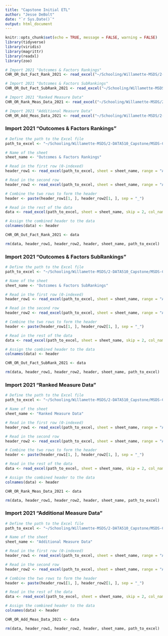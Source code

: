 ```yaml
---
title: "Capstone Initial ETL"
author: "Jesse DeBolt"
date: "`r Sys.Date()`"
output: html_document
---
```


```r
knitr::opts_chunk$set(echo = TRUE, message = FALSE, warning = FALSE)
library(tidyverse)
library(viridis)
library(magrittr)
library(readxl)
library(zoo)
```



```r
# Import 2021 "Outcomes & Factors Rankings"
CHR_OR_Out_Fact_Rank_2021 <- read_excel("~/Schooling/Willamette-MSDS/2-DATA510_Capstone/MSDS-Capstone(not_repo'ed)/Country Health Rankings and Roadmaps/Oregon/2021 County Health Rankings Oregon Data - v1.xlsx", sheet = "Outcomes & Factors Rankings")

# Import 2021 "Outcomes & Factors SubRankings"
CHR_OR_Out_Fact_SubRank_2021 <- read_excel("~/Schooling/Willamette-MSDS/2-DATA510_Capstone/MSDS-Capstone(not_repo'ed)/Country Health Rankings and Roadmaps/Oregon/2021 County Health Rankings Oregon Data - v1.xlsx", sheet = "Outcomes & Factors SubRankings")

# Import 2021 "Ranked Measure Data"
CHR_OR_Rank_Meas_Data_2021 <- read_excel("~/Schooling/Willamette-MSDS/2-DATA510_Capstone/MSDS-Capstone(not_repo'ed)/Country Health Rankings and Roadmaps/Oregon/2021 County Health Rankings Oregon Data - v1.xlsx", sheet = "Ranked Measure Data")

# Import 2021 "Additional Measure Data"
CHR_OR_Add_Meas_Data_2021 <- read_excel("~/Schooling/Willamette-MSDS/2-DATA510_Capstone/MSDS-Capstone(not_repo'ed)/Country Health Rankings and Roadmaps/Oregon/2021 County Health Rankings Oregon Data - v1.xlsx", sheet = "Outcomes & Factors Rankings")

```


### Import 2021 "Outcomes & Factors Rankings"
```r
# Define the path to the Excel file
path_to_excel <- "~/Schooling/Willamette-MSDS/2-DATA510_Capstone/MSDS-Capstone(not_repo'ed)/Country Health Rankings and Roadmaps/Oregon/2021 County Health Rankings Oregon Data - v1.xlsx"

# Name of the sheet
sheet_name <- "Outcomes & Factors Rankings"

# Read in the first row (0-indexed)
header_row1 <- read_excel(path_to_excel, sheet = sheet_name, range = "A1:G1", col_names = FALSE)

# Read in the second row
header_row2 <- read_excel(path_to_excel, sheet = sheet_name, range = "A2:G2", col_names = FALSE)

# Combine the two rows to form the header
header <- paste(header_row1[1, ], header_row2[1, ], sep = "_")

# Read in the rest of the data
data <- read_excel(path_to_excel, sheet = sheet_name, skip = 2, col_names = FALSE)

# Assign the combined header to the data
colnames(data) <- header

CHR_OR_Out_Fact_Rank_2021 <- data

rm(data, header_row1, header_row2, header, sheet_name, path_to_excel)

```


### Import 2021 "Outcomes & Factors SubRankings"
```r
# Define the path to the Excel file
path_to_excel <- "~/Schooling/Willamette-MSDS/2-DATA510_Capstone/MSDS-Capstone(not_repo'ed)/Country Health Rankings and Roadmaps/Oregon/2021 County Health Rankings Oregon Data - v1.xlsx"

# Name of the sheet
sheet_name <- "Outcomes & Factors SubRankings"

# Read in the first row (0-indexed)
header_row1 <- read_excel(path_to_excel, sheet = sheet_name, range = "A1:O1", col_names = FALSE)

# Read in the second row
header_row2 <- read_excel(path_to_excel, sheet = sheet_name, range = "A2:O2", col_names = FALSE)

# Combine the two rows to form the header
header <- paste(header_row1[1, ], header_row2[1, ], sep = "_")

# Read in the rest of the data
data <- read_excel(path_to_excel, sheet = sheet_name, skip = 2, col_names = FALSE)

# Assign the combined header to the data
colnames(data) <- header

CHR_OR_Out_Fact_SubRank_2021 <- data

rm(data, header_row1, header_row2, header, sheet_name, path_to_excel)

```


### Import 2021 "Ranked Measure Data"
```r
# Define the path to the Excel file
path_to_excel <- "~/Schooling/Willamette-MSDS/2-DATA510_Capstone/MSDS-Capstone(not_repo'ed)/Country Health Rankings and Roadmaps/Oregon/2021 County Health Rankings Oregon Data - v1.xlsx"

# Name of the sheet
sheet_name <- "Ranked Measure Data"

# Read in the first row (0-indexed)
header_row1 <- read_excel(path_to_excel, sheet = sheet_name, range = "A1:FH1", col_names = FALSE)

# Read in the second row
header_row2 <- read_excel(path_to_excel, sheet = sheet_name, range = "A2:FH2", col_names = FALSE)

# Combine the two rows to form the header
header <- paste(header_row1[1, ], header_row2[1, ], sep = "_")

# Read in the rest of the data
data <- read_excel(path_to_excel, sheet = sheet_name, skip = 2, col_names = FALSE)

# Assign the combined header to the data
colnames(data) <- header

CHR_OR_Rank_Meas_Data_2021 <- data

rm(data, header_row1, header_row2, header, sheet_name, path_to_excel)

```


### Import 2021 "Additional Measure Data"
```r
# Define the path to the Excel file
path_to_excel <- "~/Schooling/Willamette-MSDS/2-DATA510_Capstone/MSDS-Capstone(not_repo'ed)/Country Health Rankings and Roadmaps/Oregon/2021 County Health Rankings Oregon Data - v1.xlsx"

# Name of the sheet
sheet_name <- "Additional Measure Data"

# Read in the first row (0-indexed)
header_row1 <- read_excel(path_to_excel, sheet = sheet_name, range = "A1:CU1", col_names = FALSE)

# Read in the second row
header_row2 <- read_excel(path_to_excel, sheet = sheet_name, range = "A2:CU2", col_names = FALSE)

# Combine the two rows to form the header
header <- paste(header_row1[1, ], header_row2[1, ], sep = "_")

# Read in the rest of the data
data <- read_excel(path_to_excel, sheet = sheet_name, skip = 2, col_names = FALSE)

# Assign the combined header to the data
colnames(data) <- header

CHR_OR_Add_Meas_Data_2021 <- data

rm(data, header_row1, header_row2, header, sheet_name, path_to_excel)

```

